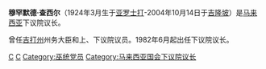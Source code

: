 {{unreferenced|time=2013-04-11T12:09:27+00:00}}
{{NoteTA
|G1=Melayu}}
'''穆罕默德·查西尔'''（1924年3月生于[[亚罗士打|亚罗士打]]-2004年10月14日于[[吉隆坡|吉隆坡]]）是[[马来西亚|马来西亚]]下议院议长。

曾任[[吉打州|吉打州]]州务大臣和上、下议院议员。1982年6月起出任下议院议长。

[[Category:1924年出生|C]]
[[Category:2004年逝世|C]]
[[Category:巫统党员|Category:巫统党员]]
[[Category:马来西亚国会下议院议长|Category:马来西亚国会下议院议长]]


{{Malaysia-bio-stub}}
{{Asia-poli-bio-stub}}